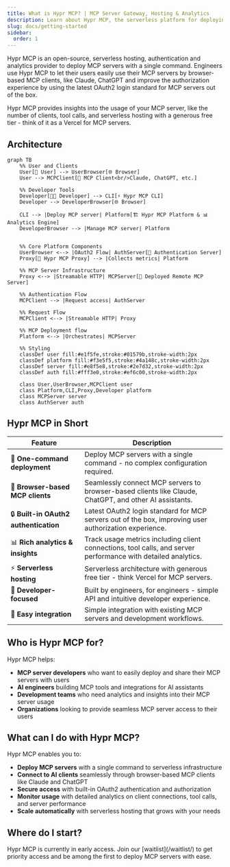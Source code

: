 ```yaml
---
title: What is Hypr MCP? | MCP Server Gateway, Hosting & Analytics
description: Learn about Hypr MCP, the serverless platform for deploying MCP servers. One-command deploy, Claude/ChatGPT integration, OAuth2 auth & analytics.
slug: docs/getting-started
sidebar:
  order: 1
---
```



Hypr MCP is an open-source, serverless hosting, authentication and analytics provider to deploy MCP servers with a single command.
Engineers use Hypr MCP to let their users easily use their MCP servers by browser-based MCP clients, like Claude, ChatGPT and improve the authorization experience by using the latest OAuth2 login standard for MCP servers out of the box.

Hypr MCP provides insights into the usage of your MCP server, like the number of clients, tool calls, and serverless hosting with a generous free tier - think of it as a Vercel for MCP servers.

## Architecture

```mermaid
graph TB
    %% User and Clients
    User[👤 User] --> UserBrowser[🌐 Browser]
    User --> MCPClient[🤖 MCP Client<br/>Claude, ChatGPT, etc.]

    %% Developer Tools
    Developer[👨‍💻 Developer] --> CLI[⚡ Hypr MCP CLI]
    Developer --> DeveloperBrowser[🌐 Browser]

    CLI --> |Deploy MCP server| Platform[🏗️ Hypr MCP Platform & 📊 Analytics Engine]
    DeveloperBrowser --> |Manage MCP server| Platform


    %% Core Platform Components
    UserBrowser <--> |OAuth2 Flow| AuthServer[🔐 Authentication Server]
    Proxy[🔄 Hypr MCP Proxy] --> |Collects metrics| Platform

    %% MCP Server Infrastructure
    Proxy <--> |Streamable HTTP| MCPServer[🚀 Deployed Remote MCP Server]

    %% Authentication Flow
    MCPClient --> |Request access| AuthServer

    %% Request Flow
    MCPClient <--> |Streamable HTTP| Proxy

    %% MCP Deployment flow
    Platform <--> |Orchestrates| MCPServer

    %% Styling
    classDef user fill:#e1f5fe,stroke:#01579b,stroke-width:2px
    classDef platform fill:#f3e5f5,stroke:#4a148c,stroke-width:2px
    classDef server fill:#e8f5e8,stroke:#2e7d32,stroke-width:2px
    classDef auth fill:#fff3e0,stroke:#ef6c00,stroke-width:2px

    class User,UserBrowser,MCPClient user
    class Platform,CLI,Proxy,Developer platform
    class MCPServer server
    class AuthServer auth
```

## Hypr MCP in Short

| Feature                               | Description                                                                                                   |
| ------------------------------------- | ------------------------------------------------------------------------------------------------------------- |
| 🚀 **One-command deployment**         | Deploy MCP servers with a single command - no complex configuration required.                                 |
| 🔗 **Browser-based MCP clients**      | Seamlessly connect MCP servers to browser-based clients like Claude, ChatGPT, and other AI assistants.        |
| 🔒 **Built-in OAuth2 authentication** | Latest OAuth2 login standard for MCP servers out of the box, improving user authorization experience.         |
| 📊 **Rich analytics & insights**      | Track usage metrics including client connections, tool calls, and server performance with detailed analytics. |
| ⚡ **Serverless hosting**             | Serverless architecture with generous free tier - think Vercel for MCP servers.                               |
| 🎯 **Developer-focused**              | Built by engineers, for engineers - simple API and intuitive developer experience.                            |
| 📱 **Easy integration**               | Simple integration with existing MCP servers and development workflows.                                       |

## Who is Hypr MCP for?

Hypr MCP helps:

- **MCP server developers** who want to easily deploy and share their MCP servers with users
- **AI engineers** building MCP tools and integrations for AI assistants
- **Development teams** who need analytics and insights into their MCP server usage
- **Organizations** looking to provide seamless MCP server access to their users

## What can I do with Hypr MCP?

Hypr MCP enables you to:

- **Deploy MCP servers** with a single command to serverless infrastructure
- **Connect to AI clients** seamlessly through browser-based MCP clients like Claude and ChatGPT
- **Secure access** with built-in OAuth2 authentication and authorization
- **Monitor usage** with detailed analytics on client connections, tool calls, and server performance
- **Scale automatically** with serverless hosting that grows with your needs

## Where do I start?

<Aside type="caution">
  Hypr MCP is currently in early access. Join our [waitlist](/waitlist/) to get
  priority access and be among the first to deploy MCP servers with ease.
</Aside>
